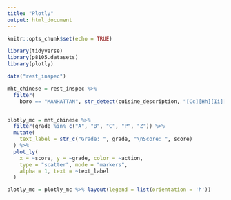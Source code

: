 ```yaml
---
title: "Plotly"
output: html_document
---
```


```r
knitr::opts_chunk$set(echo = TRUE)
```


```r
library(tidyverse)
library(p8105.datasets)
library(plotly)
```



```r
data("rest_inspec")

mht_chinese = rest_inspec %>% 
  filter(
    boro == "MANHATTAN", str_detect(cuisine_description, "[Cc][Hh][Ii][Nn][Ee][Ss][Ee]"))


plotly_mc = mht_chinese %>% 
  filter(grade %in% c("A", "B", "C", "P", "Z")) %>% 
  mutate(
    text_label = str_c("Grade: ", grade, "\nScore: ", score)
  ) %>% 
  plot_ly(
    x = ~score, y = ~grade, color = ~action,
    type = "scatter", mode = "markers",
    alpha = 1, text = ~text_label
  )

plotly_mc = plotly_mc %>% layout(legend = list(orientation = 'h'))
```

